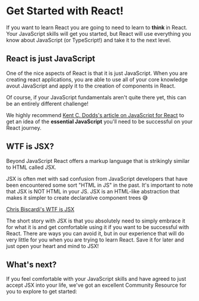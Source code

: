 # Get Started with React!

If you want to learn React you are going to need to learn to **think** in React. Your JavaScript skills will get you started, but React will use everything you know about JavaScript (or TypeScript!) and take it to the next level.

## React is just JavaScript

One of the nice aspects of React is that it is just JavaScript. When you are creating react applications, you are able to use all of your core knowledge avout JavaScript and apply it to the creation of components in React.

Of course, if your JavaScript fundamentals aren't quite there yet, this can be an entirely different challenge!

We highly recommend [Kent C. Dodds's article on JavaScript for React](https://kentcdodds.com/blog/javascript-to-know-for-react) to get an idea of the **essential JavaScript** you'll need to be successful on your React journey.

## WTF is JSX?

Beyond JavaScript React offers a markup language that is strikingly similar to HTML called JSX.

JSX is often met with sad confusion from JavaScript developers that have been encountered some sort "HTML in JS" in the past. It's important to note that JSX is NOT HTML in your JS. JSX is an HTML-like abstraction that makes it simpler to create declarative component trees 😅

[Chris Biscardi's WTF is JSX](/collections/wtf-is-jsx-5dfe)

The short story with JSX is that you absolutely need to simply embrace it for what it is and get comfortable using it if you want to be successful with React. There are ways you can avoid it, but in our experience that will do very little for you when you are trying to learn React. Save it for later and just open your heart and mind to JSX!

## What's next?

If you feel comfortable with your JavaScript skills and have agreed to just accept JSX into your life, we've got an excellent Community Resource for you to explore to get started:

<Course slug="the-beginner-s-guide-to-react" />
